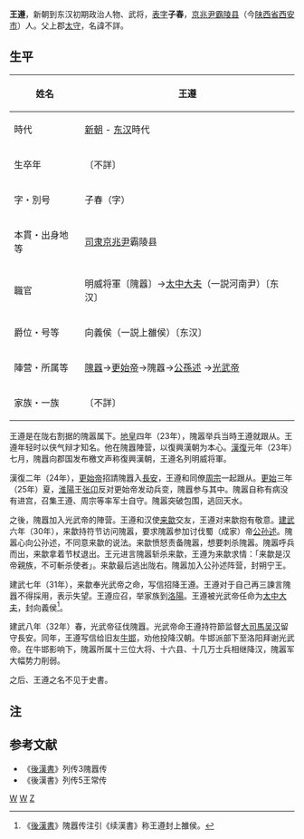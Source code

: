 '''王遵'''，新朝到东汉初期政治人物、武将，[[表字|表字]]'''子春'''，[[京兆尹|京兆尹]][[霸陵县|霸陵县]]（今[[陕西省|陕西省]][[西安市|西安市]]）人。父上郡[[太守|太守]]，名諱不詳。

== 生平 ==
{| class="wikitable" style="float:right; font-size:smaller"
|-
! 姓名
| 王遵 
|-
! 時代
| [[新朝|新朝]] - [[东汉|东汉]]時代 
|-
! 生卒年
| 〔不詳〕
|-
! 字・別号
| 子春（字）
|-
! 本貫・出身地等
| [[司隶|司隶]][[京兆尹|京兆尹]]霸陵县
|-
! 職官
| 明威将軍〔隗囂〕→[[太中大夫|太中大夫]]（一説河南尹）〔东汉〕
|-
! 爵位・号等
| 向義侯（一説上雒侯）〔东汉〕
|-
! 陣营・所属等
| [[隗囂|隗囂]]→[[更始帝|更始帝]]→隗囂→[[公孫述|公孫述]]
→[[光武帝|光武帝]]
|-
! 家族・一族
| 〔不詳〕
|}
王遵是在陇右割据的隗嚣属下。[[地皇_(年號)|地皇]]四年（23年），隗嚣举兵当時王遵就跟从。王遵年轻时以侠气辩才知名。他在隗囂陣营，以復興漢朝为本心。[[漢復|漢復]]元年（23年）七月，隗囂向郡国发布檄文声称復興漢朝，王遵名列明威将軍。

漢復二年（24年），[[更始帝|更始帝]]招請隗囂入[[長安|長安]]，王遵和同僚[[周宗_(东汉)|周宗]]一起跟从。[[更始_(更始帝)|更始]]三年（25年）夏，[[淮陽|淮陽]]王[[张卬|张卬]]反对更始帝发动兵变，隗囂参与其中。隗嚣自称有病没有进宫，召集王遵、周宗等率军士自守。隗嚣突破包围，逃回天水。

之後，隗囂加入光武帝的陣营。王遵和汉使[[来歙|来歙]]交友，王遵对来歙抱有敬意。[[建武_(漢)|建武]]六年（30年），来歙持符节访问隗嚣，要求隗嚣参加讨伐蜀（成家）帝[[公孙述|公孙述]]。隗嚣心向公孙述，不同意来歙的说法。来歙愤怒责备隗嚣，想要刺杀隗嚣。隗嚣呼兵而出，来歙拿着节杖退出。王元进言隗嚣斩杀来歙，王遵为来歙求情：「来歙是汉帝親族，不可斬杀使者」。来歙最后逃出陇右。隗嚣加入公孙述阵营，封朔宁王。

建武七年（31年），来歙奉光武帝之命，写信招降王遵。王遵对于自己再三諫言隗囂不得採用，表示失望。王遵应召，举家族到[[洛陽|洛陽]]。王遵被光武帝任命为[[太中大夫|太中大夫]]，封向義侯<ref>《[[後漢書|後漢書]]》隗囂传注引《续漢書》称王遵封上雒侯。</ref>。

建武八年（32年）春，光武帝征伐隗囂。光武帝命王遵持符節监督[[大司馬|大司馬]][[吴汉_(汉朝)|吴汉]]留守長安。同年，王遵写信给旧友[[牛邯|牛邯]]，劝他投降汉朝。牛邯派部下至洛阳拜谢光武帝。在牛邯影响下，隗嚣所属十三位大将、十六县、十几万士兵相继降汉，隗嚣军大幅势力削弱。

之后、王遵之名不见于史書。

== 注 ==
{{reflist}}
== 参考文献 ==
*《[[後漢書|後漢書]]》列传3隗囂传
*《後漢書》列传5王常传
[[Category:新朝民变人物|W]]
[[Category:东汉军事人物|W]]
[[Category:京兆王氏|Z]]